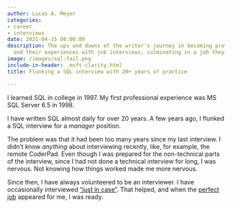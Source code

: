 ```yaml
---
author: Lucas A. Meyer
categories:
- career
- interviews
date: 2021-04-15 06:00:00
description: The ups and downs of the writer's journey in becoming proficient at SQL
  and their experiences with job interviews, culminating in a job they consider perfect.
image: /images/sql-fail.png
include-in-header: _msft-clarity.html
title: Flunking a SQL interview with 20+ years of practice

---
```


I learned SQL in college in 1997. My first professional experience was MS SQL Server 6.5 in 1998. 

I have written SQL almost daily for over 20 years. A few years ago, I flunked a SQL interview for a *manager* position. 

The problem was that it had been too many years since my last interview. I didn't know _anything_ about interviewing recently, like, for example, the remote CoderPad. Even though I was prepared for the non-technical parts of the interview, since I had not done a technical interview for long, I was nervous. Not knowing how things worked made me more nervous.

Since then, I have always volunteered to be an interviewer. I have occasionally interviewed ["just in case"](https://www.meyerperin.com/posts/2022-04-13-my-policies-around-interviewing.html). That helped, and when the [perfect job](https://www.meyerperin.com/posts/2022-04-18-joining-microsoft.html) appeared for me, I was ready.



